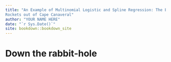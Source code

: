 ```yaml
--- 
title: "An Example of Multinomial Logistic and Spline Regression: The Effect of Rain and Launching
Rockets out of Cape Canaveral"
author: "YOUR NAME HERE"
date: "`r Sys.Date()`"
site: bookdown::bookdown_site
---
```


# Down the rabbit-hole

